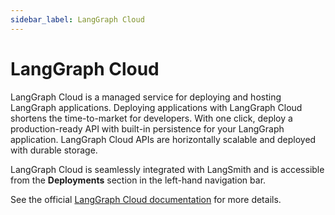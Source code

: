 ```yaml
---
sidebar_label: LangGraph Cloud
---
```


# LangGraph Cloud
LangGraph Cloud is a managed service for deploying and hosting LangGraph applications. Deploying applications with LangGraph Cloud shortens the time-to-market for developers. With one click, deploy a production-ready API with built-in persistence for your LangGraph application. LangGraph Cloud APIs are horizontally scalable and deployed with durable storage.

LangGraph Cloud is seamlessly integrated with LangSmith and is accessible from the **Deployments** section in the left-hand navigation bar.

See the official <a href="https://langchain-ai.github.io/langgraph/cloud/" target="_blank">LangGraph Cloud documentation</a> for more details.
